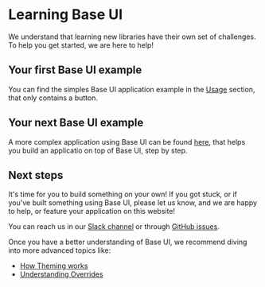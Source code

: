 <!--
Copyright (c) 2018 Uber Technologies, Inc.

This source code is licensed under the MIT license found in the
LICENSE file in the root directory of this source tree.
-->



# Learning Base UI

We understand that learning new libraries have their own set of challenges. To help you get started, we are here to help!

## Your first Base UI example

You can find the simples Base UI application example in the [Usage](/getting-started/usage) section, that only contains a button.

## Your next Base UI example

A more complex application using Base UI can be found [here](https://github.com/tajo/fusion-baseui), that helps you build an applicatio
on top of Base UI, step by step.

## Next steps

It's time for you to build something on your own! If you got stuck, or if you've built something using Base UI,
please let us know, and we are happy to help, or feature your application on this website!

You can reach us in our [Slack channel](https://join.slack.com/t/baseui/shared_invite/enQtNDI0NTgwMjU0NDUyLTk3YzM1NWY2MjY3NTVjNjk3NzY1MTE5OTI4Y2Q2ZmVkMTUyNDc1MTcwYjZhYjlhOWQ2M2NjOWJkZmQyNjFlYTA)
or through [GitHub issues](https://github.com/uber-web/baseui/issues).

Once you have a better understanding of Base UI, we recommend diving into more advanced topics like:

* [How Theming works](/theming/custom-themes)
* [Understanding Overrides](/theming/understanding-overrides)
